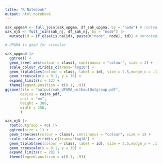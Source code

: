 ```yaml
---
title: "R Notebook"
output: html_notebook
---
```


```r
sak_upgma4 <- full_join(sak_upgma, df_sak_upgma, by = "node") # rooted, full model
sak_nj5 <- full_join(sak_nj, df_sak_nj, by = "node") |> 
  mutate(id = if_else(is.na(id), paste0("node", node), id)) # unrooted, all

```

```r
# UPGMA is good for circular

sak_upgma4 |> 
  ggtree() +
  geom_tree( aes(colour = class), continuous = "colour", size = 3) +
  scale_colour_viridis_c(trans="log10") +
  geom_tiplab(aes(colour = class, label = id), size = 2.5,nudge_x = .1) +
  geom_treescale(x = 0.1, y = 30) +
  expand_limits(x = 13) +
  theme(legend.position = c(0.1, .9))
ggsave(file = "output/sak_UPGMA_withoutOutgroup.pdf",
       device = cairo_pdf,
       unit = "mm",
       height = 300, 
       width = 250,  
       )

sak_nj5 |> 
  root(outgroup = 40) |> 
  ggtree(size = 1) +
  geom_tree(aes(colour = class), continuous = "colour", size = 1) +
  scale_colour_viridis_c(trans="log10") +
  geom_tiplab(aes(colour = class, label = id), size = 2.5,nudge_x = .1) +
  geom_treescale(x = 0.1, y = 30) +
  expand_limits(x = 20) +
  theme(legend.position = c(0.1, .9))
```